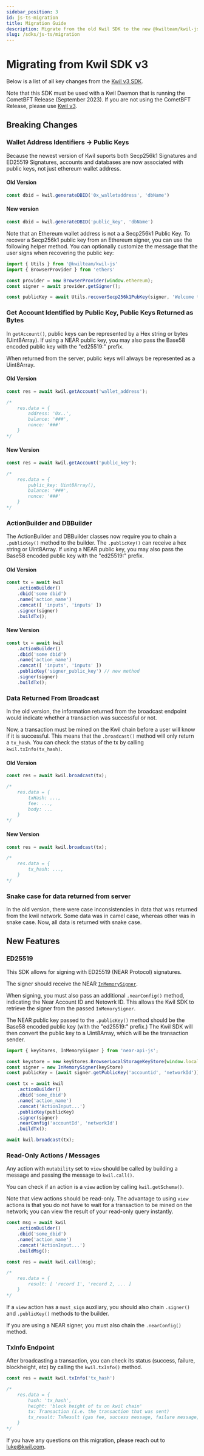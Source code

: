```yaml
---
sidebar_position: 3
id: js-ts-migration
title: Migration Guide
description: Migrate from the old Kwil SDK to the new @kwilteam/kwil-js SDK.
slug: /sdks/js-ts/migration
---
```


# Migrating from Kwil SDK v3

Below is a list of all key changes from the [Kwil v3 SDK](https://www.npmjs.com/package/kwil).

Note that this SDK must be used with a Kwil Daemon that is running the CometBFT Release (September 2023). If you are not using the CometBFT Release, please use [Kwil v3](https://www.npmjs.com/package/kwil).

## Breaking Changes

### Wallet Address Identifiers -> Public Keys

Because the newest version of Kwil suports both Secp256k1 Signatures and ED25519 Signatures, accounts and databases are now associated with public keys, not just ethereum wallet address.

#### Old Version

```javascript
const dbid = kwil.generateDBID('0x_walletaddress', 'dbName')
```

#### New version

```javascript
const dbid = kwil.generateDBID('public_key', 'dbName')
```

Note that an Ethereum wallet address is not a a Secp256k1 Public Key. To recover a Secp256k1 public key from an Ethereum signer, you can use the following helper method. You can optionally customize the message that the user signs when recovering the public key:

```javascript
import { Utils } from '@kwilteam/kwil-js'
import { BrowserProvider } from 'ethers'

const provider = new BrowserProvider(window.ethereum);
const signer = await provider.getSigner();

const publicKey = await Utils.recoverSecp256k1PubKey(signer, 'Welcome to our app! Sign this message to reveal your public key.');
```

### Get Account Identified by Public Key, Public Keys Returned as Bytes

In `getAccount()`, public keys can be represented by a Hex string or bytes (Uint8Array). If using a NEAR public key, you may also pass the Base58 encoded public key with the "ed25519:" prefix.

When returned from the server, public keys will always be represented as a Uint8Array.

#### Old Version

```javascript
const res = await kwil.getAccount('wallet_address');

/*
    res.data = {
        address: '0x..',
        balance: '###',
        nonce: '###'
    }
*/
```

#### New Version

```javascript
const res = await kwil.getAccount('public_key');

/*
    res.data = {
        public_key: Uint8Array(),
        balance: '###',
        nonce: '###'
    }
*/

```

### ActionBuilder and DBBuilder

The ActionBuilder and DBBuilder classes now require you to chain a `.publicKey()` method to the builder. The `.publicKey()` can receive a hex string or Uint8Array. If using a NEAR public key, you may also pass the Base58 encoded public key with the "ed25519:" prefix.

#### Old Version

```javascript
const tx = await kwil
    .actionBuilder()
    .dbid('some dbid')
    .name('action_name')
    .concat([ 'inputs', 'inputs' ])
    .signer(signer)
    .buildTx();
```

#### New Version

```javascript
const tx = await kwil
    .actionBuilder()
    .dbid('some dbid')
    .name('action_name')
    .concat([ 'inputs', 'inputs' ])
    .publicKey('signer_public_key') // new method
    .signer(signer)
    .buildTx();
```

### Data Returned From Broadcast

In the old version, the information returned from the broadcast endpoint would indicate whether a transaction was successful or not.

Now, a transaction must be mined on the Kwil chain before a user will know if it is successful. This means that the `.broadcast()` method will only return a `tx_hash`. You can check the status of the tx by calling `kwil.txInfo(tx_hash)`.

#### Old Version

```javascript
const res = await kwil.broadcast(tx);

/*
    res.data = {
        txHash: ...,
        fee: ...,
        body: ...
    }
*/
```

#### New Version

```javascript
const res = await kwil.broadcast(tx);

/*
    res.data = {
        tx_hash: ...,
    }
*/
```

### Snake case for data returned from server

In the old version, there were case inconsistencies in data that was returned from the kwil network. Some data was in camel case, whereas other was in snake case. Now, all data is returned with snake case.

## New Features

### ED25519

This SDK allows for signing with ED25519 (NEAR Protocol) signatures.

The signer should receive the NEAR [`InMemorySigner`](https://github.com/near/near-api-js/blob/master/packages/signers/src/in_memory_signer.ts).

When signing, you must also pass an additional `.nearConfig()` method, indicating the Near Account ID and Netowrk ID. This allows the Kwil SDK to retrieve the signer from the passed `InMemorySigner`.

The NEAR public key passed to the `.publicKey()` method should be the Base58 encoded public key (with the "ed25519:" prefix.) The Kwil SDK will then convert the public key to a Uint8Array, which will be the transaction sender.

```javascript
import { keyStores, InMemorySigner } from 'near-api-js';

const keystore = new keyStores.BrowserLocalStorageKeyStore(window.localStorage);
const signer = new InMemorySigner(keyStore)
const publicKey = (await signer.getPublicKey('accountid', 'networkId')).toString()

const tx = await kwil
    .actionBuilder()
    .dbid('some_dbid')
    .name('action_name')
    .concat('ActionInput...')
    .publicKey(publicKey)
    .signer(signer)
    .nearConfig('accountId', 'networkId')
    .buildTx();

await kwil.broadcast(tx);
```

### Read-Only Actions / Messages

Any action with `mutability` set to `view` should be called by building a message and passing the message to `kwil.call()`.

You can check if an action is a `view` action by calling `kwil.getSchema()`.

Note that view actions should be read-only. The advantage to using `view` actions is that you do not have to wait for a transaction to be mined on the network; you can view the result of your read-only query instantly.

```javascript
const msg = await kwil
    .actionBuilder()
    .dbid('some_dbid')
    .name('action_name')
    .concat('ActionInput...')
    .buildMsg();

const res = await kwil.call(msg);

/*
    res.data = {
        result: [ 'record 1', 'record 2, ... ]
    }
*/
```

If a `view` action has a `must_sign` auxiliary, you should also chain `.signer()` and `.publicKey()` methods to the builder.

If you are using a NEAR signer, you must also chain the `.nearConfig()` method.

### TxInfo Endpoint

After broadcasting a transaction, you can check its status (success, failure, blockheight, etc) by calling the `kwil.txInfo()` method.

```javascript
const res = await kwil.txInfo('tx_hash')

/*
    res.data = {
        hash: 'tx_hash',
        height: 'block height of tx on kwil chain'
        tx: Transaction (i.e. the transaction that was sent)
        tx_result: TxResult (gas fee, success message, failure message, etc.)
    }
*/
```

If you have any questions on this migration, please reach out to luke@kwil.com.

